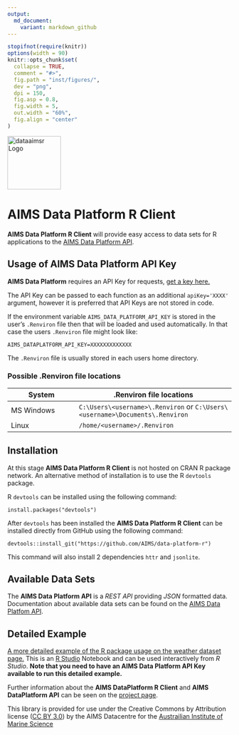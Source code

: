 ```yaml
---
output:
  md_document:
    variant: markdown_github
---
```


<!-- README.md is generated from README.Rmd. Please edit that file -->

```r
stopifnot(require(knitr))
options(width = 90)
knitr::opts_chunk$set(
  collapse = TRUE,
  comment = "#>",
  fig.path = "inst/figures/",
  dev = "png",
  dpi = 150,
  fig.asp = 0.8,
  fig.width = 5,
  out.width = "60%",
  fig.align = "center"
)
```

<img src="inst/figures/logo.png" width = 120 alt="dataaimsr Logo"/>

AIMS Data Platform R Client
==========================

__AIMS Data Platform R Client__ will provide easy access to data sets for R applications to the [AIMS Data Platform API](https://aims.github.io/data-platform).

Usage of AIMS Data Platform API Key
----------------------------------

__AIMS Data Platform__ requires an API Key for requests, [get a key here.](https://aims.github.io/data-platform/key-request)

The API Key can be passed to each function as an additional `apiKey='XXXX'` argument, however it is preferred that API Keys are not stored in code.

If the environment variable `AIMS_DATA_PLATFORM_API_KEY` is stored in the user's `.Renviron` file then that will be loaded and used automatically.  In that case the users `.Renviron` file might look like:

```
AIMS_DATAPLATFORM_API_KEY=XXXXXXXXXXXXX

```
The `.Renviron` file is usually stored in each users home directory.

### Possible .Renviron file locations

System     | .Renviron file locations
-----------|-------------------------
MS Windows | `C:\Users\<username>\.Renviron`  or `C:\Users\<username>\Documents\.Renviron`
Linux      | `/home/<username>/.Renviron`

Installation
------------

At this stage __AIMS Data Platform R Client__ is not hosted on CRAN R package network.
An alternative method of installation is to use the R `devtools` package.

R `devtools` can be installed using the following command:

```
install.packages("devtools")
```

After `devtools` has been installed the __AIMS Data Platform R Client__ can be installed directly
from GitHub using the following command:

```
devtools::install_git("https://github.com/AIMS/data-platform-r")
```

This command will also install 2 dependencies `httr` and `jsonlite`.


Available Data Sets
-------------------

The __AIMS Data Platform API__ is a *REST API* providing *JSON* formatted data.  Documentation about available data sets can be found on the [AIMS Data Platfom API](https://aims.github.io/data-platform).

Detailed Example
----------------

[A more detailed example of the R package usage on the weather dataset page.](10.25845/5c09bf93f315d/example-1.nb.html)  This is an [R Studio](https://www.rstudio.com/) Notebook and can be used interactively from *R Studio*.  __Note that you need to have an AIMS Data Platform API Key available to run this detailed example.__


Further information about the __AIMS DataPlatform R Client__ and __AIMS DataPlatform API__ can be seen on the [project page](https://aims.github.io/data-platform-r).

This library is provided for use under the Creative Commons by Attribution license ([CC BY 3.0](https://creativecommons.org/licenses/by/3.0/au/legalcode)) by the AIMS Datacentre for the [Austrailian Institute of Marine Science](https://www.aims.gov.au)
